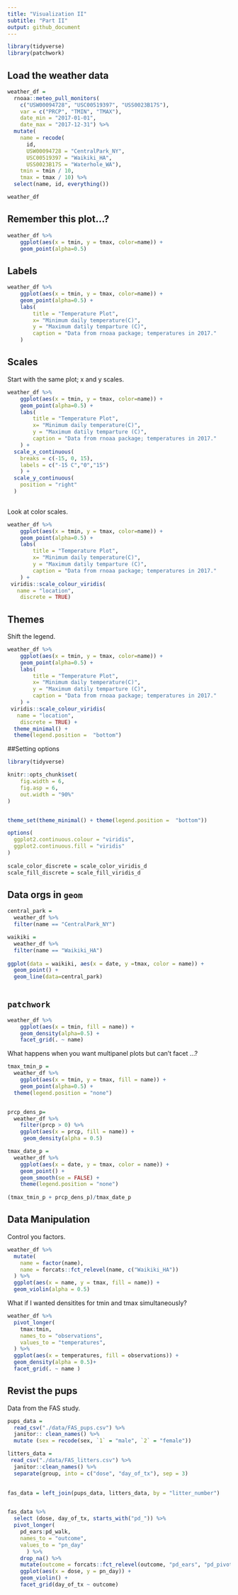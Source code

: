 ```yaml
---
title: "Visualization II"
subtitle: "Part II"
output: github_document
---
```


```r
library(tidyverse)
library(patchwork)
```

## Load the weather data 

```r
weather_df = 
  rnoaa::meteo_pull_monitors(
    c("USW00094728", "USC00519397", "USS0023B17S"),
    var = c("PRCP", "TMIN", "TMAX"), 
    date_min = "2017-01-01",
    date_max = "2017-12-31") %>%
  mutate(
    name = recode(
      id, 
      USW00094728 = "CentralPark_NY", 
      USC00519397 = "Waikiki_HA",
      USS0023B17S = "Waterhole_WA"),
    tmin = tmin / 10,
    tmax = tmax / 10) %>%
  select(name, id, everything())

weather_df
```

## Remember this plot...?

```r
weather_df %>% 
    ggplot(aes(x = tmin, y = tmax, color=name)) +
    geom_point(alpha=0.5)
```

## Labels

```r
weather_df %>% 
    ggplot(aes(x = tmin, y = tmax, color=name)) +
    geom_point(alpha=0.5) +
    labs(
        title = "Temperature Plot",
        x= "Minimum daily temperature(C)",
        y = "Maximum datily temparture (C)",
        caption = "Data from rnoaa package; temperatures in 2017."
    )
```

## Scales 

Start with the same plot; x and y scales.


```r
weather_df %>% 
    ggplot(aes(x = tmin, y = tmax, color=name)) +
    geom_point(alpha=0.5) +
    labs(
        title = "Temperature Plot",
        x= "Minimum daily temperature(C)",
        y = "Maximum datily temparture (C)",
        caption = "Data from rnoaa package; temperatures in 2017."
    ) +
  scale_x_continuous(
    breaks = c(-15, 0, 15),
    labels = c("-15 C","0","15")
    ) +
  scale_y_continuous(
    position = "right"
  )
  
```

Look at color scales.

```r
weather_df %>% 
    ggplot(aes(x = tmin, y = tmax, color=name)) +
    geom_point(alpha=0.5) +
    labs(
        title = "Temperature Plot",
        x= "Minimum daily temperature(C)",
        y = "Maximum datily temparture (C)",
        caption = "Data from rnoaa package; temperatures in 2017."
    ) +
 viridis::scale_colour_viridis(
   name = "location",
    discrete = TRUE)
```


## Themes 

Shift the legend. 
```r
weather_df %>% 
    ggplot(aes(x = tmin, y = tmax, color=name)) +
    geom_point(alpha=0.5) +
    labs(
        title = "Temperature Plot",
        x= "Minimum daily temperature(C)",
        y = "Maximum datily temparture (C)",
        caption = "Data from rnoaa package; temperatures in 2017."
    ) +
 viridis::scale_colour_viridis(
   name = "location",
    discrete = TRUE) +
  theme_minimal() +
  theme(legend.position =  "bottom")
```



##Setting options 
```r
library(tidyverse)

knitr::opts_chunk$set(
    fig.width = 6,
    fig.asp = 6,
    out.width = "90%"
)


theme_set(theme_minimal() + theme(legend.position =  "bottom"))

options(
  ggplot2.continuous.colour = "viridis",
  ggplot2.continuous.fill = "viridis"
)
 
scale_color_discrete = scale_color_viridis_d
scale_fill_discrete = scale_fill_viridis_d
```


## Data orgs in `geom`

```r
central_park = 
  weather_df %>% 
  filter(name == "CentralPark_NY")

waikiki = 
  weather_df %>% 
  filter(name == "Waikiki_HA")
  
ggplot(data = waikiki, aes(x = date, y =tmax, color = name)) +
  geom_point() +
  geom_line(data=central_park) 
 
```


## `patchwork`

```r
weather_df %>% 
    ggplot(aes(x = tmin, fill = name)) +
    geom_density(alpha=0.5) + 
    facet_grid(. ~ name)
```

What happens when you want multipanel plots but can't facet ...?

```r
tmax_tmin_p = 
  weather_df %>% 
    ggplot(aes(x = tmin, y = tmax, fill = name)) +
    geom_point(alpha=0.5) + 
  theme(legend.position = "none")


prcp_dens_p=
  weather_df %>% 
    filter(prcp > 0) %>%
    ggplot(aes(x = prcp, fill = name)) +
     geom_density(alpha = 0.5)

tmax_date_p =
  weather_df %>% 
    ggplot(aes(x = date, y = tmax, color = name)) +
    geom_point() +
    geom_smooth(se = FALSE) +
    theme(legend.position = "none")
  
(tmax_tmin_p + prcp_dens_p)/tmax_date_p
```


## Data Manipulation

Control you factors. 

```r
weather_df %>% 
  mutate(
    name = factor(name),
    name = forcats::fct_relevel(name, c("Waikiki_HA"))
  ) %>% 
  ggplot(aes(x = name, y = tmax, fill = name)) +
  geom_violin(alpha = 0.5) 
```

What if I wanted densitites for tmin and tmax simultaneously?

```r
weather_df %>% 
  pivot_longer(
    tmax:tmin, 
    names_to = "observations",
    values_to = "temperatures",
  ) %>% 
  ggplot(aes(x = temperatures, fill = observations)) +
  geom_density(alpha = 0.5)+
  facet_grid(. ~ name )
```


## Revist the pups

Data from the FAS study.

```r
pups_data = 
  read_csv("./data/FAS_pups.csv") %>% 
  janitor:: clean_names() %>% 
  mutate (sex = recode(sex, `1` = "male", `2` = "female"))

litters_data = 
 read_csv("./data/FAS_litters.csv") %>% 
  janitor::clean_names() %>% 
  separate(group, into = c("dose", "day_of_tx"), sep = 3)
  

fas_data = left_join(pups_data, litters_data, by = "litter_number")


fas_data %>% 
  select (dose, day_of_tx, starts_with("pd_")) %>% 
  pivot_longer(
    pd_ears:pd_walk,
    names_to = "outcome",
    values_to = "pn_day"
      ) %>% 
    drop_na() %>% 
    mutate(outcome = forcats::fct_relevel(outcome, "pd_ears", "pd_pivot", "pd_walk", "pd_eyes")) %>% 
    ggplot(aes(x = dose, y = pn_day)) +
    geom_violin() +
    facet_grid(day_of_tx ~ outcome)
```


























